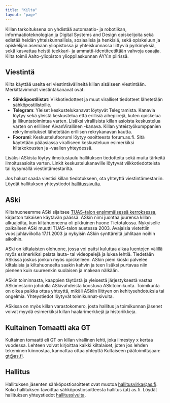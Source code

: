 ```yaml
---
title: "Kilta"
layout: "page"
---
```


Killan tarkoituksena on yhdistää automaatio- ja robotiikan, informaatioteknologian ja Digital Systems and Design opiskelijoita sekä edistää heidän yhteiskunnallisia, sosiaalisia ja henkisiä, sekä opiskeluun ja opiskelijan asemaan yliopistossa ja yhteiskunnassa liittyviä pyrkimyksiä, sekä kasvattaa heistä teekkari- ja ammatti-identiteetiltään vahvoja osaajia. Kilta toimii Aalto-yliopiston ylioppilaskunnan AYY:n piirissä.

## Viestintä
Kilta käyttää useita eri viestintävälineitä killan sisäiseen viestintään. Merkittävimmät viestintäkanavat ovat:
- <strong>Sähköpostilistat</strong>: Viikkotiedotteet ja muut viralliset tiedotteet lähetetään sähköpostilistoille.
- <strong>Telegram</strong>: Yleiset keskustelukanavat löytyvät Telegramista. Kanavia löytyy sekä yleistä keskustelua että erillisiä aihepiirejä, kuten opiskelua ja liikuntatoimintaa varten. Lisäksi virallisista killan asioista keskustelua varten on erillinen AivanVirallinen -kanava. Killan yhteistyökumppanien rekryilmoitukset lähetetään erillisen rekrykanavan kautta.
- <strong>Foorumi</strong>: Keskustelufoorumi löytyy osoitteesta forum.as.fi. Sitä käytetään pääasiassa viralliseen keskusteluun esimerkiksi kiltakokousten ja -vaalien yhteydessä.

Lisäksi ASkista löytyy ilmoitustaulu hallituksen tiedotteita sekä muita tärkeitä ilmoitusasioita varten. Linkit keskustelukanaville löytyvät viikkotiedotteista tai kysymällä viestintämestarilta.

Jos haluat saada viestisi killan tiedotukseen, ota yhteyttä viestintämestariin. Löydät hallituksen yhteystiedot <a target='_self' href='/guild/board'>hallitussivulta</a>.

## ASki
Kiltahuoneemme ASki sijaitsee <a target='_self' href='https://www.openstreetmap.org/#map=19/60.1873/24.81847'>TUAS-talon ensimmäisessä kerroksessa</a>, kirjaston takaisen käytävän päässä. ASkin nimi juontaa juurensa killan alkuajoilta, kun kiltahuoneena oli pikkuinen huone Tietotalossa. Nykyiselle paikalleen ASki muutti TUAS-talon auetessa 2003. Avajaisia vietettiin vuosijuhlaviikolla 17.11.2003 ja nykyisin ASkin synttäreitä juhlitaan noihin aikoihin.

ASki on kiltalaisten olohuone, jossa voi paitsi kuluttaa aikaa luentojen välillä myös esimerkiksi pelata lauta- tai videopelejä ja lukea lehtiä. Tiedetään ASkissa joskus jonkun myös opiskelleen. ASkin pieni kioski palvelee kiltalaisia ja kiltahuoneelta saakin kahvin ja teen lisäksi purtavaa niin pieneen kuin suureenkin suolaisen ja makean nälkään.

ASkin toiminnasta, kaappien täytöstä ja yleisestä järjestyksestä vastaa ASkimestarin johdolla ASkivahdeista koostuva ASkitoimikunta. Toimikunta on oikea paikka ottaa yhteyttä, mikäli ASkiin liittyen on kehitysehdotuksia tai ongelmia. Yhteystiedot löytyvät toimikunnat-sivulta.

ASkissa on myös killan varastokomero, josta hallitus ja toimikunnan jäsenet voivat myydä esimerkiksi killan haalarimerkkejä ja historiikkeja.

## Kultainen Tomaatti aka GT

Kultainen tomaatti eli GT on killan virallinen lehti, joka ilmestyy x kertaa vuodessa. Lehteen voivat kirjoittaa kaikki kiltalaiset, joten jos lehden tekeminen kiinnostaa, kannattaa ottaa yhteyttä Kultaiseen päätoimittajaan: gt@as.fi.

## Hallitus
Hallituksen jäsenten sähköpostiosoitteet ovat muotoa hallitusvirka@as.fi. Koko hallituksen tavoittaa sähköpostiosoitteesta hallitus (at) as.fi. Löydät hallituksen yhteystiedot <a target='_self' href='/guild/board'>hallitussivulta</a>.
